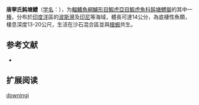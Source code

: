 {{Speciesbox 
| status = NE
| status_system = IUCN3.1
| status_ref = 
| taxon = Amblyeleotris downingi
| authority =  [[Randall|Randall]], 1994
| synonyms = 
}}

'''唐寧氏鈍塘鱧'''（[[学名|学名]]：{{lang|la|'''''Amblyeleotris downingi'''''}}），为[[輻鰭魚綱|輻鰭魚綱]][[鱸形目|鱸形目]][[鰕虎亞目|鰕虎亞目]][[鰕虎魚科|鰕虎魚科]][[鈍塘鱧屬|鈍塘鱧屬]]的其中一[[種|種]]，分布於[[印度洋|印度洋]]區的[[波斯灣|波斯灣]]及[[印尼|印尼]]等海域，體長可達14公分，為底棲性魚類，棲息深度13-20公尺，生活在沙石混合區並與[[槍蝦|槍蝦]]共生。

== 参考文献 ==
*{{FishBase_species|genus=Amblyeleotris|species=downingi|year=2012|month=3}}

== 扩展阅读 ==
{{refbegin}}
{{wikispecies-inline|Amblyeleotris downingi|唐寧氏鈍塘鱧}}
{{refend}}
{{Taxonbar|from=Q2750687}}

[[Category:鈍塘鱧屬|downingi]]